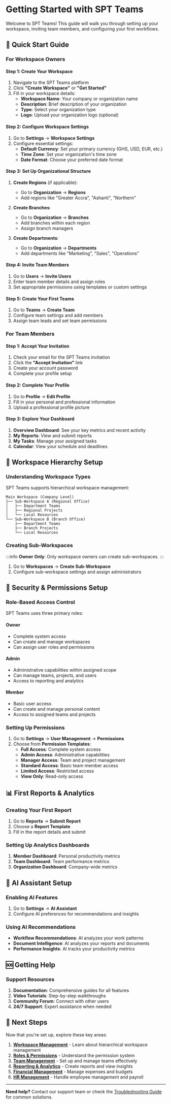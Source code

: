 # Getting Started with SPT Teams

Welcome to SPT Teams! This guide will walk you through setting up your workspace, inviting team members, and configuring your first workflows.

## 🚀 **Quick Start Guide**

### **For Workspace Owners**

#### **Step 1: Create Your Workspace**
1. Navigate to the SPT Teams platform
2. Click **"Create Workspace"** or **"Get Started"**
3. Fill in your workspace details:
   - **Workspace Name**: Your company or organization name
   - **Description**: Brief description of your organization
   - **Type**: Select your organization type
   - **Logo**: Upload your organization logo (optional)

#### **Step 2: Configure Workspace Settings**
1. Go to **Settings** → **Workspace Settings**
2. Configure essential settings:
   - **Default Currency**: Set your primary currency (GHS, USD, EUR, etc.)
   - **Time Zone**: Set your organization's time zone
   - **Date Format**: Choose your preferred date format

#### **Step 3: Set Up Organizational Structure**
1. **Create Regions** (if applicable):
   - Go to **Organization** → **Regions**
   - Add regions like "Greater Accra", "Ashanti", "Northern"
   
2. **Create Branches**:
   - Go to **Organization** → **Branches**
   - Add branches within each region
   - Assign branch managers

3. **Create Departments**:
   - Go to **Organization** → **Departments**
   - Add departments like "Marketing", "Sales", "Operations"

#### **Step 4: Invite Team Members**
1. Go to **Users** → **Invite Users**
2. Enter team member details and assign roles
3. Set appropriate permissions using templates or custom settings

#### **Step 5: Create Your First Teams**
1. Go to **Teams** → **Create Team**
2. Configure team settings and add members
3. Assign team leads and set team permissions

### **For Team Members**

#### **Step 1: Accept Your Invitation**
1. Check your email for the SPT Teams invitation
2. Click the **"Accept Invitation"** link
3. Create your account password
4. Complete your profile setup

#### **Step 2: Complete Your Profile**
1. Go to **Profile** → **Edit Profile**
2. Fill in your personal and professional information
3. Upload a professional profile picture

#### **Step 3: Explore Your Dashboard**
1. **Overview Dashboard**: See your key metrics and recent activity
2. **My Reports**: View and submit reports
3. **My Tasks**: Manage your assigned tasks
4. **Calendar**: View your schedule and deadlines

## 🏢 **Workspace Hierarchy Setup**

### **Understanding Workspace Types**

SPT Teams supports hierarchical workspace management:

```
Main Workspace (Company Level)
├── Sub-Workspace A (Regional Office)
│   ├── Department Teams
│   ├── Regional Projects
│   └── Local Resources
└── Sub-Workspace B (Branch Office)
    ├── Department Teams
    ├── Branch Projects
    └── Local Resources
```

### **Creating Sub-Workspaces**

:::info
**Owner Only**: Only workspace owners can create sub-workspaces.
:::

1. Go to **Workspaces** → **Create Sub-Workspace**
2. Configure sub-workspace settings and assign administrators

## 🔐 **Security & Permissions Setup**

### **Role-Based Access Control**

SPT Teams uses three primary roles:

#### **Owner**
- Complete system access
- Can create and manage workspaces
- Can assign user roles and permissions

#### **Admin**
- Administrative capabilities within assigned scope
- Can manage teams, projects, and users
- Access to reporting and analytics

#### **Member**
- Basic user access
- Can create and manage personal content
- Access to assigned teams and projects

### **Setting Up Permissions**

1. Go to **Settings** → **User Management** → **Permissions**
2. Choose from **Permission Templates**:
   - **Full Access**: Complete system access
   - **Admin Access**: Administrative capabilities
   - **Manager Access**: Team and project management
   - **Standard Access**: Basic team member access
   - **Limited Access**: Restricted access
   - **View Only**: Read-only access

## 📊 **First Reports & Analytics**

### **Creating Your First Report**

1. Go to **Reports** → **Submit Report**
2. Choose a **Report Template**
3. Fill in the report details and submit

### **Setting Up Analytics Dashboards**

1. **Member Dashboard**: Personal productivity metrics
2. **Team Dashboard**: Team performance metrics
3. **Organization Dashboard**: Company-wide metrics

## 🤖 **AI Assistant Setup**

### **Enabling AI Features**

1. Go to **Settings** → **AI Assistant**
2. Configure AI preferences for recommendations and insights

### **Using AI Recommendations**

- **Workflow Recommendations**: AI analyzes your work patterns
- **Document Intelligence**: AI analyzes your reports and documents
- **Performance Insights**: AI tracks your productivity metrics

## 🆘 **Getting Help**

### **Support Resources**

1. **Documentation**: Comprehensive guides for all features
2. **Video Tutorials**: Step-by-step walkthroughs
3. **Community Forum**: Connect with other users
4. **24/7 Support**: Expert assistance when needed

## 🎯 **Next Steps**

Now that you're set up, explore these key areas:

1. **[Workspace Management](/docs/workspaces)** - Learn about hierarchical workspace management
2. **[Roles & Permissions](/docs/roles-and-permissions)** - Understand the permission system
3. **[Team Management](/docs/team-management)** - Set up and manage teams effectively
4. **[Reporting & Analytics](/docs/reporting-analytics)** - Create reports and view insights
5. **[Financial Management](/docs/financial-management)** - Manage expenses and budgets
6. **[HR Management](/docs/hr-management)** - Handle employee management and payroll

---

**Need help?** Contact our support team or check the [Troubleshooting Guide](/docs/troubleshooting) for common solutions. 